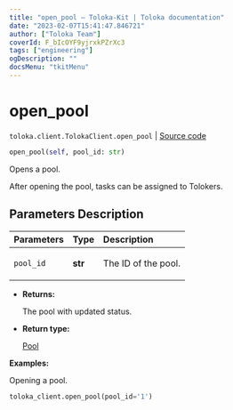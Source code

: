 ```yaml
---
title: "open_pool — Toloka-Kit | Toloka documentation"
date: "2023-02-07T15:41:47.846721"
author: ["Toloka Team"]
coverId: F_bIcOYF9yjrxkPZrXc3
tags: ["engineering"]
ogDescription: ""
docsMenu: "tkitMenu"
---
```


# open_pool
`toloka.client.TolokaClient.open_pool` | [Source code](https://github.com/Toloka/toloka-kit/blob/v1.1.3/src/client/__init__.py#L1607)

```python
open_pool(self, pool_id: str)
```

Opens a pool.

After opening the pool, tasks can be assigned to Tolokers.

## Parameters Description

| Parameters | Type | Description |
| :----------| :----| :-----------|
`pool_id`|**str**|<p>The ID of the pool.</p>

* **Returns:**

  The pool with updated status.

* **Return type:**

  [Pool](/docs/toloka-kit/reference/toloka.client.pool.Pool)

**Examples:**

Opening a pool.

```python
toloka_client.open_pool(pool_id='1')
```
